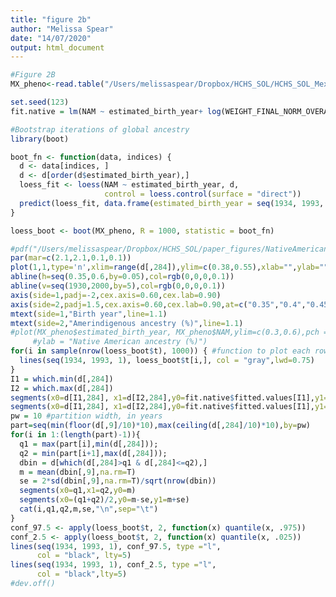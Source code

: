 ```yaml
---
title: "figure 2b"
author: "Melissa Spear"
date: "14/07/2020"
output: html_document
---
```


```r
#Figure 2B
MX_pheno<-read.table("/Users/melissaspear/Dropbox/HCHS_SOL/HCHS_SOL_Mexicans_admixed_95_full_pheno_010919.txt",header=T,sep='\t')

set.seed(123)
fit.native = lm(NAM ~ estimated_birth_year+ log(WEIGHT_FINAL_NORM_OVERALL),data=MX_pheno)

#Bootstrap iterations of global ancestry 
library(boot)

boot_fn <- function(data, indices) {
  d <- data[indices, ]
  d <- d[order(d$estimated_birth_year),]
  loess_fit <- loess(NAM ~ estimated_birth_year, d,
                     control = loess.control(surface = "direct"))
  predict(loess_fit, data.frame(estimated_birth_year = seq(1934, 1993, 1)), se = T)$fit
}

loess_boot <- boot(MX_pheno, R = 1000, statistic = boot_fn)

``` 

```r
#pdf("/Users/melissaspear/Dropbox/HCHS_SOL/paper_figures/NativeAmerican_ancestry_bootstrap_loess_linear_081319_new_figure_2B.pdf",height=2.25,width=2.375,pointsize=10)
par(mar=c(2.1,2.1,0.1,0.1))
plot(1,1,type='n',xlim=range(d[,284]),ylim=c(0.38,0.55),xlab="",ylab="",xaxt='n',yaxt='n')
abline(h=seq(0.35,0.6,by=0.05),col=rgb(0,0,0,0.1))
abline(v=seq(1930,2000,by=5),col=rgb(0,0,0,0.1))
axis(side=1,padj=-2,cex.axis=0.60,cex.lab=0.90)
axis(side=2,padj=1.5,cex.axis=0.60,cex.lab=0.90,at=c("0.35","0.4","0.45","0.5","0.55","0.6"), labels=c("35","40","45","50","55","60"))
mtext(side=1,"Birth year",line=1.1)
mtext(side=2,"Amerindigenous ancestry (%)",line=1.1)
#plot(MX_pheno$estimated_birth_year, MX_pheno$NAM,ylim=c(0.3,0.6),pch = 20, col = "black", xlab = "Birth year",
     #ylab = "Native American ancestry (%)")
for(i in sample(nrow(loess_boot$t), 1000)) { #function to plot each row on top of one another 
  lines(seq(1934, 1993, 1), loess_boot$t[i,], col = "gray",lwd=0.75)
}
I1 = which.min(d[,284])
I2 = which.max(d[,284])
segments(x0=d[I1,284], x1=d[I2,284],y0=fit.native$fitted.values[I1],y1=fit.native$fitted.values[I2],col="white",lwd=4)
segments(x0=d[I1,284], x1=d[I2,284],y0=fit.native$fitted.values[I1],y1=fit.native$fitted.values[I2],col=pcol[2],lwd=3)
pw = 10 #partition width, in years
part=seq(min(floor(d[,9]/10)*10),max(ceiling(d[,284]/10)*10),by=pw)
for(i in 1:(length(part)-1)){
  q1 = max(part[i],min(d[,284]));
  q2 = min(part[i+1],max(d[,284]));
  dbin = d[which(d[,284]>q1 & d[,284]<=q2),]
  m = mean(dbin[,9],na.rm=T)
  se = 2*sd(dbin[,9],na.rm=T)/sqrt(nrow(dbin))
  segments(x0=q1,x1=q2,y0=m)
  segments(x0=(q1+q2)/2,y0=m-se,y1=m+se)
  cat(i,q1,q2,m,se,"\n",sep="\t")
}
conf_97.5 <- apply(loess_boot$t, 2, function(x) quantile(x, .975))
conf_2.5 <- apply(loess_boot$t, 2, function(x) quantile(x, .025))
lines(seq(1934, 1993, 1), conf_97.5, type ="l",
      col = "black", lty=5)
lines(seq(1934, 1993, 1), conf_2.5, type ="l",
      col = "black",lty=5)
#dev.off()

```

